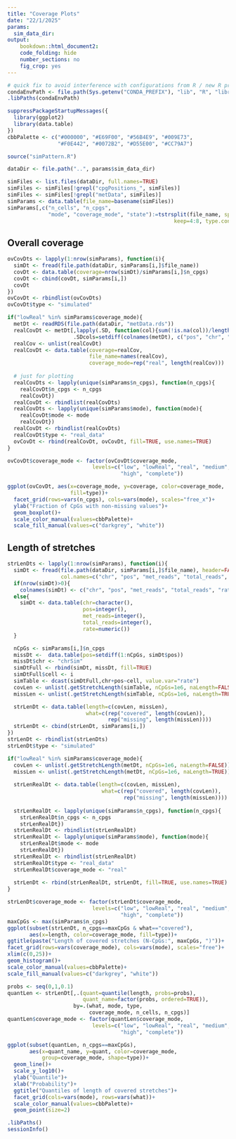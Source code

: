 ```yaml
---
title: "Coverage Plots"
date: "22/1/2025"
params: 
  sim_data_dir: 
output:
    bookdown::html_document2:
    code_folding: hide
    number_sections: no
    fig_crop: yes
---
```


```r
# quick fix to avoid interference with configurations from R / new R process creating upon render
condaEnvPath <- file.path(Sys.getenv("CONDA_PREFIX"), "lib", "R", "library")
.libPaths(condaEnvPath)

suppressPackageStartupMessages({
  library(ggplot2)
  library(data.table)
})
cbbPalette <- c("#000000", "#E69F00", "#56B4E9", "#009E73",
                "#F0E442", "#0072B2", "#D55E00", "#CC79A7")

source("simPattern.R")
```

```r
dataDir <- file.path("..", params$sim_data_dir)

simFiles <- list.files(dataDir, full.names=TRUE)
simFiles <- simFiles[!grepl("cpgPositions_", simFiles)]
simFiles <- simFiles[!grepl("metData", simFiles)]
simParams <- data.table(file_name=basename(simFiles))
simParams[,c("n_cells", "n_cpgs", 
             "mode", "coverage_mode", "state"):=tstrsplit(file_name, split="_", 
                                                     keep=4:8, type.convert=TRUE)]
```

## Overall coverage

```r
ovCovDts <- lapply(1:nrow(simParams), function(i){
  simDt <- fread(file.path(dataDir, simParams[i,]$file_name))
  covDt <- data.table(coverage=nrow(simDt)/simParams[i,]$n_cpgs)
  covDt <- cbind(covDt, simParams[i,])
  covDt
})
ovCovDt <- rbindlist(ovCovDts)
ovCovDt$type <- "simulated"

if("lowReal" %in% simParams$coverage_mode){
  metDt <- readRDS(file.path(dataDir, "metData.rds"))
  realCovDt <- metDt[,lapply(.SD, function(col){sum(!is.na(col))/length(col)}), 
                     .SDcols=setdiff(colnames(metDt), c("pos", "chr", "bin"))]
  realCov <- unlist(realCovDt)
  realCovDt <- data.table(coverage=realCov,
                          file_name=names(realCov), 
                          coverage_mode=rep("real", length(realCov)))
  
  # just for plotting
  realCovDts <- lapply(unique(simParams$n_cpgs), function(n_cpgs){
    realCovDt$n_cpgs <- n_cpgs
    realCovDt})
  realCovDt <- rbindlist(realCovDts)
  realCovDts <- lapply(unique(simParams$mode), function(mode){
    realCovDt$mode <- mode
    realCovDt})
  realCovDt <- rbindlist(realCovDts)
  realCovDt$type <- "real_data"
  ovCovDt <- rbind(realCovDt, ovCovDt, fill=TRUE, use.names=TRUE)
}

ovCovDt$coverage_mode <- factor(ovCovDt$coverage_mode, 
                           levels=c("low", "lowReal", "real", "medium",
                                    "high", "complete"))

ggplot(ovCovDt, aes(x=coverage_mode, y=coverage, color=coverage_mode, 
                    fill=type))+
  facet_grid(rows=vars(n_cpgs), cols=vars(mode), scales="free_x")+
  ylab("Fraction of CpGs with non-missing values")+
  geom_boxplot()+
  scale_color_manual(values=cbbPalette)+
  scale_fill_manual(values=c("darkgrey", "white"))
```

## Length of stretches

```r
strLenDts <- lapply(1:nrow(simParams), function(i){
  simDt <- fread(file.path(dataDir, simParams[i,]$file_name), header=FALSE, 
                 col.names=c("chr", "pos", "met_reads", "total_reads", "rate"))
  if(nrow(simDt)>0){
    colnames(simDt) <- c("chr", "pos", "met_reads", "total_reads", "rate")}
  else{
    simDt <- data.table(chr=character(), 
                        pos=integer(), 
                        met_reads=integer(),
                        total_reads=integer(), 
                        rate=numeric())
  }

  nCpGs <- simParams[i,]$n_cpgs
  missDt <-  data.table(pos=setdiff(1:nCpGs, simDt$pos))
  missDt$chr <- "chrSim"
  simDtFull <- rbind(simDt, missDt, fill=TRUE)
  simDtFull$cell <- i
  simTable <- dcast(simDtFull,chr+pos~cell, value.var="rate")
  covLen <- unlist(.getStretchLength(simTable, nCpGs=1e6, naLength=FALSE))
  missLen <- unlist(.getStretchLength(simTable, nCpGs=1e6, naLength=TRUE))

  strLenDt <- data.table(length=c(covLen, missLen),
                         what=c(rep("covered", length(covLen)),
                                rep("missing", length(missLen))))
  strLenDt <- cbind(strLenDt, simParams[i,])
})
strLenDt <- rbindlist(strLenDts)
strLenDt$type <- "simulated"

if("lowReal" %in% simParams$coverage_mode){
  covLen <- unlist(.getStretchLength(metDt, nCpGs=1e6, naLength=FALSE))
  missLen <- unlist(.getStretchLength(metDt, nCpGs=1e6, naLength=TRUE))
  
  strLenRealDt <- data.table(length=c(covLen, missLen),
                              what=c(rep("covered", length(covLen)),
                                     rep("missing", length(missLen))))
  
  strLenRealDt <- lapply(unique(simParams$n_cpgs), function(n_cpgs){
    strLenRealDt$n_cpgs <- n_cpgs
    strLenRealDt})
  strLenRealDt <- rbindlist(strLenRealDt)
  strLenRealDt <- lapply(unique(simParams$mode), function(mode){
    strLenRealDt$mode <- mode
    strLenRealDt})
  strLenRealDt <- rbindlist(strLenRealDt)
  strLenRealDt$type <- "real_data"
  strLenRealDt$coverage_mode <- "real"
  
  strLenDt <- rbind(strLenRealDt, strLenDt, fill=TRUE, use.names=TRUE)
}

strLenDt$coverage_mode <- factor(strLenDt$coverage_mode, 
                           levels=c("low", "lowReal", "real", "medium",
                                    "high", "complete"))
maxCpGs <- max(simParams$n_cpgs)
ggplot(subset(strLenDt, n_cpgs==maxCpGs & what=="covered"), 
       aes(x=length, color=coverage_mode, fill=type))+
ggtitle(paste("Length of covered stretches (N-CpGs:", maxCpGs, ")"))+
facet_grid(rows=vars(coverage_mode), cols=vars(mode), scales="free")+
xlim(c(0,25))+
geom_histogram()+
scale_color_manual(values=cbbPalette)+
scale_fill_manual(values=c("darkgrey", "white"))
```

```r
probs <- seq(0,1,0.1)
quantLen <- strLenDt[,.(quant=quantile(length, probs=probs),
                        quant_name=factor(probs, ordered=TRUE)),
                     by=.(what, mode, type, 
                          coverage_mode, n_cells, n_cpgs)]
quantLen$coverage_mode <- factor(quantLen$coverage_mode, 
                           levels=c("low", "lowReal", "real", "medium",
                                    "high", "complete"))

ggplot(subset(quantLen, n_cpgs==maxCpGs),
       aes(x=quant_name, y=quant, color=coverage_mode,
           group=coverage_mode, shape=type))+
  geom_line()+
  scale_y_log10()+
  ylab("Quantile")+
  xlab("Probability")+
  ggtitle("Quantiles of length of covered stretches")+
  facet_grid(cols=vars(mode), rows=vars(what))+
  scale_color_manual(values=cbbPalette)+
  geom_point(size=2)
```

```r
.libPaths()
sessionInfo()
```

